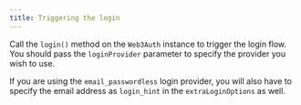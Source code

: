 ```yaml
---
title: Triggering the login
---
```


Call the `login()` method on the `Web3Auth` instance to trigger the login flow. You should pass the `loginProvider` parameter to specify the provider
you wish to use.

If you are using the `email_passwordless` login provider, you will also have to specify the email address as `login_hint` in the `extraLoginOptions`
as well.
